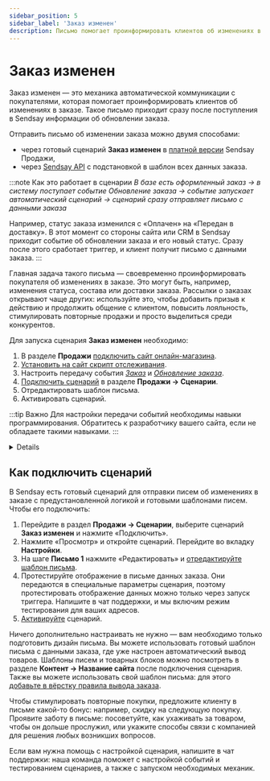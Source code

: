 ```yaml
---
sidebar_position: 5
sidebar_label: 'Заказ изменен'
description: Письмо помогает проинформировать клиентов об изменениях в заказе.
---
```



# Заказ изменен

Заказ изменен — это механика автоматической коммуникации с покупателями, которая помогает проинформировать клиентов об изменениях в заказе. Такое письмо приходит сразу после поступления в Sendsay информации об обновлении заказа.

Отправить письмо об изменении заказа можно двумя способами:

- через готовый сценарий **Заказ изменен** в [платной версии](https://docs.sendsay.ru/ecom/how-to-connect-ecom/#возможности-версий) Sendsay Продажи,
- через [Sendsay API](https://sendsay.ru/api/api.html#Отправить-выпуск) с подстановкой в шаблон всех данных заказа.

:::note Как это работает в сценарии
_В базе есть оформленный заказ → в систему поступает событие Обновление заказа → событие запускает автоматический сценарий → сценарий сразу отправляет письмо с данными заказа_

Например, статус заказа изменился с «Оплачен» на «Передан в доставку». В этот момент со стороны сайта или CRM в Sendsay приходит событие об обновлении заказа и его новый статус. Сразу после этого сработает триггер, и клиент получит письмо с данными заказа.
:::

Главная задача такого письма — своевременно проинформировать покупателя об изменениях в заказе. Это могут быть, например, изменения статуса, состава или доставки заказа. Рассылки о заказах открывают чаще других: используйте это, чтобы добавить призыв к действию и продолжить общение с клиентом, повысить лояльность, стимулировать повторные продажи и просто выделиться среди конкурентов.

Для запуска сценария **Заказ изменен** необходимо:

1. В разделе **Продажи** [подключить сайт онлайн-магазина](https://docs.sendsay.ru/ecom/how-to-connect-ecom/#как-подключить-сайт-кмодулю).
2. [Установить на сайт скрипт отслеживания](https://docs.sendsay.ru/ecom/how-to-connect-ecom/#2-настройте-передачу-данных-ссайта-вsendsay).
3. Настроить передачу события [_Заказ_](https://docs.sendsay.ru/ecom/how-to-configure-data-transfer/#действия-с-заказом) и [_Обновление заказа_](https://docs.sendsay.ru/ecom/how-to-configure-data-transfer/#добавление-данных-через-sendsay-api).
4. [Подключить сценарий](#как-подключить-сценарий) в разделе **Продажи → Сценарии**.
5. Отредактировать шаблон письма.
6. Активировать сценарий.

:::tip Важно
Для настройки передачи событий необходимы навыки программирования. Обратитесь к разработчику вашего сайта, если не обладаете такими навыками.
:::

<Details summary='Настройка передачи событий'>

Настройка передачи событий _Заказ_ и _Обновление заказа_ — обязательный шаг для запуска сценария. Вы можете настроить передачу события _Заказ_ с сайта, либо через Sendsay API. Обновление заказа передается по API.

[Как передавать данные через Sendsay API](https://docs.sendsay.ru/ecom/how-to-configure-data-transfer/#добавление-данных-через-sendsay-api)

Рекомендуемые поля для передачи события [_Заказ_](https://docs.sendsay.ru/ecom/how-to-configure-data-transfer/#действия-с-заказом) с сайта:

| Имя                |                                                     Описание                                                     |       Тип данных       |               Комментарий               |
| :----------------- | :--------------------------------------------------------------------------------------------------------------: | :--------------------: | :-------------------------------------: |
| transaction_id     |                                                    id заказа                                                     |         String         |               обязательно               |
| transaction_status | статус заказа ([возможные статусы](https://docs.sendsay.ru/ecom/how-to-configure-data-transfer/#статусы-заказа)) |         Int64          |               обязательно               |
| transaction_dt     |                                              дата оформления заказа                                              |        DateTime        |               обязательно               |
| transaction_sum    |                                                   сумма заказа                                                   | Nullable(Decimal64(2)) |               обязательно               |
| items              |                                                  состав заказа                                                   |         Array          |                                         |
| id                 |                                                    id товара                                                     |         String         |               обязательно               |
| qnt                |                                                    количество                                                    |         Int64          |               обязательно               |
| price              |                                                       цена                                                       | Nullable(Decimal64(2)) |               обязательно               |
| name               |                                                 название товара                                                  |         String         |                                         |
| category           |                                                название категории                                                |         String         |                                         |
| category_id        |                                                   id категории                                                   |         Int64          | рекомендуется для товарных рекомендаций |
| vendor             |                                                  производитель                                                   |         String         |                                         |
| cp1…cp20           |                                                произвольное поле                                                 |         String         |  для дополнительных параметров товара   |

Полный перечень возможных параметров и тип данных указан в [инструкции](https://docs.sendsay.ru/ecom/how-to-configure-data-transfer/#набор-доступных-полей).

Все заказы будут храниться в базе и доступны в [карточке подписчика](https://docs.sendsay.ru/ecom/ecom-triggers/#как-посмотреть-историю-событий-для-конкретного-подписчика):

![Order](/img/automations/triggers/abandoned-cart/order.png)

[Инструкция по настройке события Заказ](https://docs.sendsay.ru/ecom/how-to-configure-data-transfer/#действия-с-заказом)

</Details>

## Как подключить сценарий

В Sendsay есть готовый сценарий для отправки писем об изменениях в заказе с предустановленной логикой и готовыми шаблонами писем. Чтобы его подключить:

1. Перейдите в раздел **Продажи → Сценарии**, выберите сценарий **Заказ изменен** и нажмите «Подключить».
2. Нажмите «Просмотр» и откройте сценарий. Перейдите во вкладку **Настройки**.
3. На шаге **Письмо 1** нажмите «Редактировать» и [отредактируйте шаблон письма](https://docs.sendsay.ru/ecom/ecom-triggers/1-отредактируйте-письмо).
4. Протестируйте отображение в письме данных заказа. Они передаются в специальные параметры сценария, поэтому протестировать отображение данных можно только через запуск триггера. <SupportLink>Напишите в чат поддержки</SupportLink>, и мы включим режим тестирования для ваших адресов.
5. [Активируйте](https://docs.sendsay.ru/ecom/ecom-triggers/#как-активировать-сценарий) сценарий.

Ничего дополнительно настраивать не нужно — вам необходимо только подготовить дизайн письма. Вы можете использовать готовый шаблон письма с данными заказа, где уже настроен автоматический вывод товаров. Шаблоны писем и товарных блоков можно посмотреть в разделе **Контент → Название сайта** после подключения сценария. Также вы можете использовать свой шаблон письма: для этого [добавьте в вёрстку правила вывода заказа](https://docs.sendsay.ru/ecom/ecom-proscript/#заказ-изменен).

Чтобы стимулировать повторные покупки, предложите клиенту в письме какой-то бонус: например, скидку на следующую покупку. Проявите заботу в письме: посоветуйте, как ухаживать за товаром, чтобы он дольше прослужил, или укажите способы связи с компанией для решения любых возникших вопросов.

Если вам нужна помощь с настройкой сценария, <SupportLink>напишите в чат поддержки</SupportLink>: наша команда поможет с настройкой событий и тестированием сценариев, а также с запуском необходимых механик.

